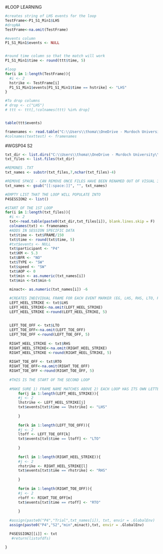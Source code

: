 
#LOOP LEARNING
```r
#creates string of LHS events for the loop
TestFrame<-P1_S1_Min1$LHS
#dropNA
TestFrame<-na.omit(TestFrame)

#events column
P1_S1_Min1$events <- NULL


#round time column so that the match will work
P1_S1_Min1$time <- round(ttt$time, 5)

#loop
for(i in 1:length(TestFrame)){
  #i <- 2
  hstrike <- TestFrame[i]
  P1_S1_Min1$events[P1_S1_Min1$time == hstrike] <- "LHS"
}

#To drop columns
# drop <- c("LHS")
# ttt <- ttt[,!colnames(ttt) %in% drop]


table(ttt$events)

```


```r
framenames <- read.table("C:\\Users\\thoma\\OneDrive - Murdoch University\\Desktop\\PhD 2021\\Study 2 and 3\\3D Motion Capture\\Output header template.txt",stringsAsFactors = F)
#colnames(texttest) <- framenames
```

#WGSP04 S2
```r
txt_dir <- list.dirs("C:\\Users\\thoma\\OneDrive - Murdoch University\\Desktop\\PhD 2021\\Study 2 and 3\\AAADATA\\Participants\\WGSP04\\Session2\\3D MOCAP\\Visual 3D\\")
txt_files <- list.files(txt_dir)

#REMONES .TXT
txt_names <- substr(txt_files,7,nchar(txt_files)-4)

#REMOVE SPACE - CAN REMOVE ONCE FILES HAVE BEEN RENAMED OUT OF VISUAL 3D
txt_names <- gsub("[[:space:]]", "", txt_names)

#EMPTY LIST THAT THE LOOP WILL POPULATE INTO
P4SESSION2 <- list()

#START OF THE 1ST LOOP
for(i in 1:length(txt_files)){
  #i <- 2
  txt<-read.table(paste0(txt_dir,txt_files[i]), blank.lines.skip = F)
  colnames(txt) <- framenames
  #ADDS IN SESSION SPECIFIC DATA
  txt$time <- txt$FRAME/150
  txt$time <- round(txt$time, 5)
  #txt$events <- NULL
  txt$participant <- "P4"
  txt$KM <- 5.3
  txt$BFR <- "NO"
  txt$TYPE <- "SW"
  txt$speed <- "SW"
  txt$AOP <- 0
  txt$min <- as.numeric(txt_names[i])
  txt$min <-txt$min-6
  
  minact<- as.numeric(txt_names[i]) -6

  #CREATES INDIVIDUAL FRAME FOR EACH EVENT MARKER (EG, LHS, RHS, LTO, RTO)
  LEFT_HEEL_STRIKE <- txt$LHS
  LEFT_HEEL_STRIKE<-na.omit(LEFT_HEEL_STRIKE)
  LEFT_HEEL_STRIKE <-round(LEFT_HEEL_STRIKE, 5)
  
  
  LEFT_TOE_OFF <- txt$LTO
  LEFT_TOE_OFF<-na.omit(LEFT_TOE_OFF)
  LEFT_TOE_OFF <-round(LEFT_TOE_OFF, 5)
  
  RIGHT_HEEL_STRIKE <- txt$RHS
  RIGHT_HEEL_STRIKE<-na.omit(RIGHT_HEEL_STRIKE)
  RIGHT_HEEL_STRIKE <-round(RIGHT_HEEL_STRIKE, 5)
  
  RIGHT_TOE_OFF <- txt$RTO
  RIGHT_TOE_OFF<-na.omit(RIGHT_TOE_OFF)
  RIGHT_TOE_OFF <-round(RIGHT_TOE_OFF, 5)
  
  #THIS IS THE START OF THE SECOND LOOP
  
  #MAKE SURE 1) FRAME NAME MATCHES ABOVE 2) EACH LOOP HAS ITS OWN LETTER 3) MAKE SURE YOU RENAME THE EVENT TEXT ("LHS" [EG LINE 135])
      for(j in 1:length(LEFT_HEEL_STRIKE)){
      #j <- 2
      lhstrike <- LEFT_HEEL_STRIKE[j]
      txt$events[txt$time == lhstrike] <- "LHS"
      
      }
  
      for(k in 1:length(LEFT_TOE_OFF)){
      #j <- 2
      ltoff <- LEFT_TOE_OFF[k]
      txt$events[txt$time == ltoff] <- "LTO"
      
      }
  
      for(l in 1:length(RIGHT_HEEL_STRIKE)){
      #j <- 2
      rhstrike <- RIGHT_HEEL_STRIKE[l]
      txt$events[txt$time == rhstrike] <- "RHS"
      
      }
  
      for(m in 1:length(RIGHT_TOE_OFF)){
      #j <- 2
      rtoff <- RIGHT_TOE_OFF[m]
      txt$events[txt$time == rtoff] <- "RTO"
      
      }
  
  #assign(paste0("P4","Trial",txt_names[i]), txt, envir = .GlobalEnv)
  assign(paste0("P4","S2","min",minact),txt, envir = .GlobalEnv)

  P4SESSION2[[i]] <- txt
   #return(listofdfs)
 
}


```







